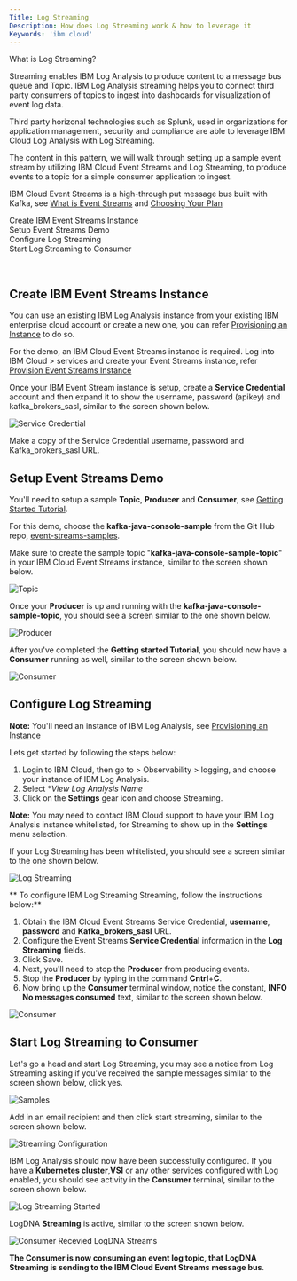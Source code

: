 ```yaml
---
Title: Log Streaming
Description: How does Log Streaming work & how to leverage it
Keywords: 'ibm cloud'
---
```


<PageDescription>

What is Log Streaming?

</PageDescription>


Streaming enables IBM Log Analysis to produce content to a message bus queue and Topic. IBM Log Analysis streaming helps you to connect third party consumers of topics to ingest into dashboards for visualization of event log data. 

Third party horizonal technologies such as Splunk, used in organizations for application management, security and compliance are able to leverage IBM Cloud Log Analysis with Log Streaming.

The content in this pattern, we will walk through setting up a sample event stream by utilizing IBM Cloud Event Streams and Log Streaming, to produce events to a topic for a simple consumer application to ingest.

IBM Cloud Event Streams is a high-through put message bus built with Kafka, see [What is Event Streams](https://cloud.ibm.com/docs/EventStreams?topic=EventStreams-about) and [Choosing Your Plan](https://cloud.ibm.com/docs/EventStreams?topic=EventStreams-plan_choose)


<AnchorLinks small>
  <AnchorLink>Create IBM Event Streams Instance</AnchorLink><br/>
  <AnchorLink>Setup Event Streams Demo</AnchorLink><br/>
  <AnchorLink>Configure Log Streaming</AnchorLink><br/>
  <AnchorLink>Start Log Streaming to Consumer</AnchorLink><br/>
</AnchorLinks>
<p>&nbsp;</p>

## Create IBM Event Streams Instance

You can use an existing IBM Log Analysis instance from your existing IBM enterprise cloud account or create a new one, you can refer [Provisioning an Instance](https://cloud.ibm.com/docs/log-analysis?topic=log-analysis-provision) to do so.

For the demo, an IBM Cloud Event Streams instance is required. Log into IBM Cloud > services and create your Event Streams instance, refer [Provision Event Streams Instance](https://cloud.ibm.com/docs/EventStreams?topic=EventStreams-connecting#provision_instance)

Once your IBM Event Stream instance is setup, create a **Service Credential** account and then expand it to show the username, password (apikey) and kafka_brokers_sasl, similar to the screen shown below.

![Service Credential](./images/Logstreamsplunk_service_cred.png)

Make a copy of the Service Credential username, password and Kafka_brokers_sasl URL.

## Setup Event Streams Demo

You'll need to setup a sample **Topic**, **Producer** and **Consumer**, see [Getting Started Tutorial](https://cloud.ibm.com/docs/EventStreams?topic=EventStreams-getting_started).

For this demo, choose the **kafka-java-console-sample** from the Git Hub repo, [event-streams-samples](https://github.com/ibm-messaging/event-streams-samples).

Make sure to create the sample topic "**kafka-java-console-sample-topic**" in your IBM Cloud Event Streams instance, similar to the screen shown below.

![Topic](./images/LogStreamSplunkTopic.png)


Once your **Producer** is up and running with the **kafka-java-console-sample-topic**, you should see a screen similar to the one shown below.

![Producer](./images/producer.png)

After you've completed the **Getting started Tutorial**, you should now have a **Consumer** running as well, similar to the screen shown below. 

![Consumer](./images/consumer.png)


## Configure Log Streaming

**Note:** You'll need an instance of IBM Log Analysis, see [Provisioning an Instance](https://cloud.ibm.com/docs/activity-tracker?topic=activity-tracker-provision)

Lets get started by following the steps below:

1. Login to IBM Cloud, then go to > Observability > logging, and choose your instance of IBM Log Analysis. 
2. Select **View Log Analysis Name* 
3. Click on the **Settings** gear icon and choose Streaming.

<InlineNotification>

**Note:** You may need to contact IBM Cloud support to have your IBM Log Analysis instance whitelisted, for Streaming to show up in the **Settings** menu selection.

</InlineNotification>

If your Log Streaming has been whitelisted, you should see a screen similar to the one shown below. 

![Log Streaming](./images/eventstreams2.png)

** To configure IBM Log Streaming Streaming, follow the instructions below:**

1. Obtain the IBM Cloud Event Streams Service Credential, **username**, **password** and **Kafka_brokers_sasl** URL.
2. Configure the Event Streams **Service Credential** information in the **Log Streaming** fields.
3. Click Save.
4. Next, you'll need to stop the **Producer** from producing events. 
5. Stop the **Producer** by typing in the command **Cntrl**+**C**.
6. Now bring up the **Consumer** terminal window, notice the constant, **INFO No messages consumed** text, similar to the screen shown below.

![Consumer](./images/producer_stopped.png)

## Start Log Streaming to Consumer

Let's go a head and start Log Streaming, you may see a notice from Log Streaming asking if you've received the sample messages similar to the screen shown below, click yes.

![Samples](./images/sample_logs.png)

Add in an email recipient and then click start streaming, similar to the screen shown below. 

![Streaming Configuration](./images/streaming_configured.png)

IBM Log Analysis should now have been successfully configured. If you have a **Kubernetes cluster**,**VSI** or any other services configured with Log enabled, you should see activity in the **Consumer** terminal, similar to the screen shown below. 

![Log Streaming Started](./images/logdna_streaming_start.png)

LogDNA **Streaming** is active, similar to the screen shown below. 

![Consumer Recevied LogDNA Streams](./images/consumer_logdna_activity.png)

<InlineNotification>

**The Consumer is now consuming an event log topic, that LogDNA Streaming is sending to the IBM Cloud Event Streams message bus**. 

</InlineNotification>




